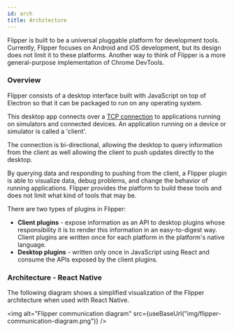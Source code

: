 ```yaml
---
id: arch
title: Architecture
---
```



Flipper is built to be a universal pluggable platform for development tools. Currently, Flipper focuses on Android and iOS development, but its design does not limit it to these platforms. Another way to think of Flipper is a more general-purpose implementation of Chrome DevTools.

### Overview

Flipper consists of a desktop interface built with JavaScript on top of Electron so that it can be packaged to run on any operating system.

This desktop app connects over a [TCP connection](establishing-a-connection.mdx) to applications running on simulators and connected devices. An application running on a device or simulator is called a 'client'.

The connection is bi-directional, allowing the desktop to query information from the client as well allowing the client to push updates directly to the desktop.

By querying data and responding to pushing from the client, a Flipper plugin is able to visualize data, debug problems, and change the behavior of running applications. Flipper provides the platform to build these tools and does not limit what kind of tools that may be.

There are two types of plugins in Flipper:

* **Client plugins** - expose information as an API to desktop plugins whose responsibility it is to render this information in an easy-to-digest way. Client plugins are written once for each platform in the platform's native language.
* **Desktop plugins** - written only once in JavaScript using React and consume the APIs exposed by the client plugins.

### Architecture - React Native

The following diagram shows a simplified visualization of the Flipper architecture when used with React Native.

<img alt="Flipper communication diagram" src={useBaseUrl("img/flipper-communication-diagram.png")} />

